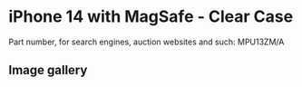 
# iPhone 14  with MagSafe - Clear Case

Part number, for search engines, auction websites and such: MPU13ZM/A

## Image gallery

<div style={{ width: "768px" }}>
  <GalleryComponent
    images={[
      {
        original: "/everysource/MPU13.webp",
        thumbnail: "/everypreview/MPU13.webp",
      },
      {
        original: "/everysource/MPU13_AV1.webp",
        thumbnail: "/everypreview/MPU13_AV1.webp",
      },
      {
        original: "/everysource/MPU13_AV2.webp",
        thumbnail: "/everypreview/MPU13_AV2.webp",
      },
      {
        original: "/everysource/MPU13_AV3.webp",
        thumbnail: "/everypreview/MPU13_AV3.webp",
      },
      {
        original: "/everysource/MPU13_AV4.webp",
        thumbnail: "/everypreview/MPU13_AV4.webp",
      },
      {
        original: "/everysource/MPU13_AV5.webp",
        thumbnail: "/everypreview/MPU13_AV5.webp",
      },
      {
        original: "/everysource/MPU13_AV6.webp",
        thumbnail: "/everypreview/MPU13_AV6.webp",
      },
      {
        original: "/everysource/MPU13_AV7.webp",
        thumbnail: "/everypreview/MPU13_AV7.webp",
      }
    ]}
  />
</div>